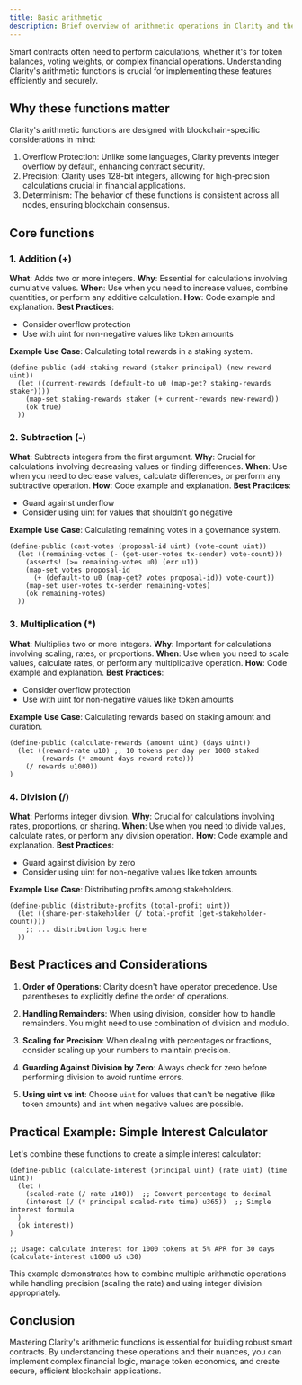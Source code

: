 ```yaml
---
title: Basic arithmetic
description: Brief overview of arithmetic operations in Clarity and their importance in smart contract development.
---
```


Smart contracts often need to perform calculations, whether it's for token balances, voting weights, or complex financial operations. Understanding Clarity's arithmetic functions is crucial for implementing these features efficiently and securely.

## Why these functions matter
Clarity's arithmetic functions are designed with blockchain-specific considerations in mind:

1. Overflow Protection: Unlike some languages, Clarity prevents integer overflow by default, enhancing contract security.
2. Precision: Clarity uses 128-bit integers, allowing for high-precision calculations crucial in financial applications.
3. Determinism: The behavior of these functions is consistent across all nodes, ensuring blockchain consensus.

## Core functions

### 1. Addition (+)

**What**: Adds two or more integers.
**Why**: Essential for calculations involving cumulative values.
**When**: Use when you need to increase values, combine quantities, or perform any additive calculation.
**How**: Code example and explanation.
**Best Practices**: 
- Consider overflow protection
- Use with uint for non-negative values like token amounts

**Example Use Case**: Calculating total rewards in a staking system.

```clarity
(define-public (add-staking-reward (staker principal) (new-reward uint))
  (let ((current-rewards (default-to u0 (map-get? staking-rewards staker))))
    (map-set staking-rewards staker (+ current-rewards new-reward))
    (ok true)
  ))
```

### 2. Subtraction (-)

**What**: Subtracts integers from the first argument.
**Why**: Crucial for calculations involving decreasing values or finding differences.
**When**: Use when you need to decrease values, calculate differences, or perform any subtractive operation.
**How**: Code example and explanation.
**Best Practices**: 
- Guard against underflow
- Consider using uint for values that shouldn't go negative

**Example Use Case**: Calculating remaining votes in a governance system.

```clarity
(define-public (cast-votes (proposal-id uint) (vote-count uint))
  (let ((remaining-votes (- (get-user-votes tx-sender) vote-count)))
    (asserts! (>= remaining-votes u0) (err u1))
    (map-set votes proposal-id 
      (+ (default-to u0 (map-get? votes proposal-id)) vote-count))
    (map-set user-votes tx-sender remaining-votes)
    (ok remaining-votes)
  ))
```

### 3. Multiplication (*)

**What**: Multiplies two or more integers.
**Why**: Important for calculations involving scaling, rates, or proportions.
**When**: Use when you need to scale values, calculate rates, or perform any multiplicative operation.
**How**: Code example and explanation.
**Best Practices**: 
- Consider overflow protection
- Use with uint for non-negative values like token amounts

**Example Use Case**: Calculating rewards based on staking amount and duration.

```clarity
(define-public (calculate-rewards (amount uint) (days uint))
  (let ((reward-rate u10) ;; 10 tokens per day per 1000 staked
        (rewards (* amount days reward-rate)))
    (/ rewards u1000))
)
```

### 4. Division (/)

**What**: Performs integer division.
**Why**: Crucial for calculations involving rates, proportions, or sharing.
**When**: Use when you need to divide values, calculate rates, or perform any division operation.
**How**: Code example and explanation.
**Best Practices**: 
- Guard against division by zero
- Consider using uint for non-negative values like token amounts

**Example Use Case**: Distributing profits among stakeholders.

```clarity
(define-public (distribute-profits (total-profit uint))
  (let ((share-per-stakeholder (/ total-profit (get-stakeholder-count))))
    ;; ... distribution logic here
  ))
```

## Best Practices and Considerations

1. **Order of Operations**: Clarity doesn't have operator precedence. Use parentheses to explicitly define the order of operations.

2. **Handling Remainders**: When using division, consider how to handle remainders. You might need to use combination of division and modulo.

3. **Scaling for Precision**: When dealing with percentages or fractions, consider scaling up your numbers to maintain precision.

4. **Guarding Against Division by Zero**: Always check for zero before performing division to avoid runtime errors.

5. **Using uint vs int**: Choose `uint` for values that can't be negative (like token amounts) and `int` when negative values are possible.

## Practical Example: Simple Interest Calculator

Let's combine these functions to create a simple interest calculator:

```clarity
(define-public (calculate-interest (principal uint) (rate uint) (time uint))
  (let (
    (scaled-rate (/ rate u100))  ;; Convert percentage to decimal
    (interest (/ (* principal scaled-rate time) u365))  ;; Simple interest formula
  )
  (ok interest))
)

;; Usage: calculate interest for 1000 tokens at 5% APR for 30 days
(calculate-interest u1000 u5 u30)
```

This example demonstrates how to combine multiple arithmetic operations while handling precision (scaling the rate) and using integer division appropriately.

## Conclusion

Mastering Clarity's arithmetic functions is essential for building robust smart contracts. By understanding these operations and their nuances, you can implement complex financial logic, manage token economics, and create secure, efficient blockchain applications.